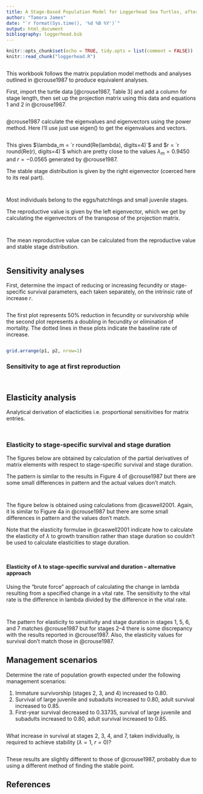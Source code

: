 ```yaml
---
title: A Stage-Based Population Model for Loggerhead Sea Turtles, after @crouse1987
author: "Tamora James"
date: "`r format(Sys.time(), '%d %B %Y')`"
output: html_document
bibliography: loggerhead.bib
---
```


```r
knitr::opts_chunk$set(echo = TRUE, tidy.opts = list(comment = FALSE))
knitr::read_chunk("loggerhead.R")
```

```r
```

This workbook follows the matrix population model methods and analyses outlined in @crouse1987 to produce equivalent analyses.

First, import the turtle data [@crouse1987, Table 3] and add a column for stage length, then set up the projection matrix using this data and equations 1 and 2 in @crouse1987.

```r
```

@crouse1987 calculate the eigenvalues and eigenvectors using the power
method. Here I'll use just use eigen() to get the eigenvalues and vectors.

```r
```

This gives $\lambda_m = `r round(Re(lambda), digits=4)`$ and $r = `r round(Re(r), digits=4)`$
which are pretty close to the values $\lambda_m = 0.9450$ and
$r = -0.0565$ generated by @crouse1987.

The stable stage distribution is given by the right eigenvector (coerced here
to its real part).

```r
```

```r
```

Most individuals belong to the eggs/hatchlings and small juvenile stages.

The reproductive value is given by the left eigenvector, which we get by
calculating the eigenvectors of the transpose of the projection matrix.

```r
```

```r
```

The mean reproductive value can be calculated from the reproductive value and stable stage distribution.

```r
```

## Sensitivity analyses

First, determine the impact of reducing or increasing fecundity or stage-specific survival parameters, each taken separately, on the intrinsic rate of increase $r$.

```r
```

The first plot represents 50% reduction in fecundity or survivorship while the second plot represents a doubling in fecundity or elimination of mortality. The dotted lines in these plots indicate the baseline rate of increase.

```r
```

```r
grid.arrange(p1, p2, nrow=1)
```

### Sensitivity to age at first reproduction

```r
```

```r
```

## Elasticity analysis
Analytical derivation of elacticities i.e. proportional sensitivities for matrix entries.

```r
```

```r
```

### Elasticity to stage-specific survival and stage duration

The figures below are obtained by calculation of the partial
derivatives of matrix elements with respect to stage-specific survival
and stage duration.

The pattern is similar to the results in Figure 4 of @crouse1987 but
there are some small differences in pattern and the actual values
don't match.

```r
```

```r
```

The figure below is obtained using calculations from @caswell2001.
Again, it is similar to Figure 4a in @crouse1987 but there are some
small differences in pattern and the values don't match.

Note that the elasticity formulae in @caswell2001 indicate how to
calculate the elasticity of $\lambda$ to growth transition rather than
stage duration so couldn't be used to calculate elasticities to stage
duration.

```r
```

```r
```

#### Elasticity of $\lambda$ to stage-specific survival and duration -- alternative approach

Using the "brute force" approach of calculating the change in lambda
resulting from a specified change in a vital rate. The sensitivity to
the vital rate is the difference in lambda divided by the difference
in the vital rate.

```r
```

```r
```

The pattern for elasticity to sensitivity and stage duration in stages 1, 5, 6, and 7 matches @crouse1987 but for stages 2--4 there is some discrepancy with the results reported in @crouse1987. Also, the elasticity values for survival don't match those in @crouse1987.

## Management scenarios

Determine the rate of population growth expected under the following management scenarios:

1. Immature survivorship (stages 2, 3, and 4) increased to 0.80.
2. Survival of large juvenile and subadults increased to 0.80, adult survival increased to 0.85.
3. First-year survival decreased to 0.33735, survival of large juvenile and subadults increased to 0.80, adult survival increased to 0.85.

```r
```

What increase in survival at stages 2, 3, 4, and 7, taken individually, is required to achieve
stability ($\lambda = 1$, $r = 0$)?

```r
```

These results are slightly different to those of @crouse1987, probably due to using a different method of finding the stable point.

## References
